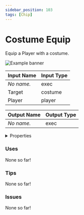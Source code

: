 ```yaml
---
sidebar_position: 103
tags: [Chip]
---
```


# Costume Equip

Equip a Player with a costume.



![Example banner](./assets/1f57e165-dee2-470d-9ab2-9c836aeccccf.svg)

| Input Name | Input Type |
|-----------|-----------|
| *No name.* | exec |
| Target | costume |
| Player | player |

| Output Name | Output Type |
|-----------|-----------|
| *No name.* | exec |


<details>
  <summary>Properties</summary>
  <div>
    <div>
    <table>
      <thead>
        <tr>
          <th>Is beta required?</th>
          <th>❌</th>
        </tr>
        <tr>
          <th>Is this chip a trolling risk?</th>
          <th>❌</th>
        </tr>
        <tr>
          <th>Chip UUID</th>
          <th>1f57e165-dee2-470d-9ab2-9c836aeccccf</th>
        </tr>
      </thead>
    </table>
    </div>
  </div>
</details>

### Uses

None so far!

### Tips

None so far!

### Issues

None so far!